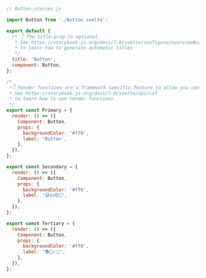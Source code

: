 ```js
// Button.stories.js

import Button from './Button.svelte';

export default {
  /* 👇 The title prop is optional.
   * See https://storybook.js.org/docs/7.0/svelte/configure/overview#configure-story-loading
   * to learn how to generate automatic titles
   */
  title: 'Button',
  component: Button,
};

/*
 *👇 Render functions are a framework specific feature to allow you control on how the component renders.
 * See https://storybook.js.org/docs/7.0/svelte/api/csf
 * to learn how to use render functions.
 */
export const Primary = {
  render: () => ({
    Component: Button,
    props: {
      backgroundColor: '#ff0',
      label: 'Button',
    },
  }),
};

export const Secondary = {
  render: () => ({
    Component: Button,
    props: {
      backgroundColor: '#ff0',
      label: '😄👍😍💯',
    },
  }),
};

export const Tertiary = {
  render: () => ({
    Component: Button,
    props: {
      backgroundColor: '#ff0',
      label: '📚📕📈🤓',
    },
  }),
};
```